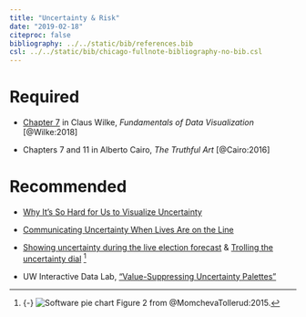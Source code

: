 ```yaml
---
title: "Uncertainty & Risk"
date: "2019-02-18"
citeproc: false
bibliography: ../../static/bib/references.bib
csl: ../../static/bib/chicago-fullnote-bibliography-no-bib.csl
---
```


# Required

- <i class="fas fa-book"></i> [Chapter 7](https://serialmentor.com/dataviz/histograms-density-plots.html) in Claus Wilke, *Fundamentals of Data Visualization* [@Wilke:2018]

- <i class="fas fa-book"></i> Chapters 7 and 11 in Alberto Cairo, *The Truthful Art* [@Cairo:2016]

# Recommended

- <i class="fas fa-external-link-square-alt"></i> [Why It's So Hard for Us to Visualize Uncertainty](https://hbr.org/2016/11/why-its-so-hard-for-us-to-visualize-uncertainty)

- <i class="fas fa-external-link-square-alt"></i> [Communicating Uncertainty When Lives Are on the Line](https://eagereyes.org/blog/2017/communicating-uncertainty-when-lives-are-on-the-line)

- <i class="fas fa-external-link-square-alt"></i> [Showing uncertainty during the live election forecast](https://flowingdata.com/2016/11/15/showing-uncertainty-during-the-live-election-forecast/) & [Trolling the uncertainty dial](https://flowingdata.com/2017/06/27/trolling-the-uncertainty-dial/) [^pie]

[^pie]: {-} ![Software pie chart](/images/class/software-pie-chart.png) Figure 2 from @MomchevaTollerud:2015.

- <i class="far fa-external-link-square-alt"></i> UW Interactive Data Lab, ["Value-Suppressing Uncertainty Palettes"](https://medium.com/@uwdata/value-suppressing-uncertainty-palettes-426130122ce9)

